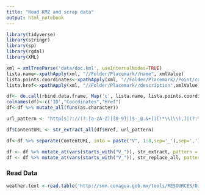 ```yaml
---
title: "Read KMZ and scrap data"
output: html_notebook
---
```


 

```r
library(tidyverse)
library(stringr)
library(sp)
library(rgdal)
library(XML)
```



```r
xml = xmlTreeParse('data/doc.kml', useInternalNodes=TRUE)
lista.name<-xpathApply(xml, "//Folder/Placemark//name", xmlValue)
lista.points.coordinates<-xpathApply(xml, "//Folder/Placemark//Point/coordinates", xmlValue)
lista.href<-xpathApply(xml, "//Folder/Placemark//description",xmlValue)

df<- do.call(rbind.data.frame, Map('c', lista.name, lista.points.coordinates,lista.href))
colnames(df)<-c('ID',"Coordinates","Href")
df<-df %>% mutate_all(funs(as.character))

url_pattern <- "http[s]?://(?:[a-zA-Z]|[0-9]|[$-_@.&+]|[!*\\(\\),]|(?:%[0-9a-fA-F][0-9a-fA-F]))+"

df$ContentURL <- str_extract_all(df$Href, url_pattern)
```

```r

df<-df %>% separate(ContentURL, into = paste("V", 1:8,sep='_'),sep=',')

df <- df %>% mutate_at(vars(starts_with("V_")), str_extract, pattern = url_pattern)
df <- df %>% mutate_at(vars(starts_with("V_")), str_replace_all, pattern = "(>Normales)|(>Climatolog)|(>Valores)","")


```

### Read Data
```r
weather.text <-read.table('http://smn.conagua.gob.mx/tools/RESOURCES/Diarios/1001.txt',skip=18,nrow = length(readLines("http://smn.conagua.gob.mx/tools/RESOURCES/Diarios/1001.txt")) - 100)
```

